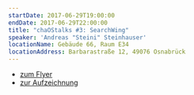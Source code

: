 ```yaml
---
startDate: 2017-06-29T19:00:00
endDate: 2017-06-29T22:00:00
title: "chaOStalks #3: SearchWing"
speaker: 'Andreas "Steini" Steinhauser'
locationName: Gebäude 66, Raum E34
locationAddress: Barbarastraße 12, 49076 Osnabrück
---
```


- [zum Flyer](/downloads/chaostalk3_a3.pdf)
- [zur Aufzeichnung](https://media.ccc.de/v/chaostalk-3-searchwing)

